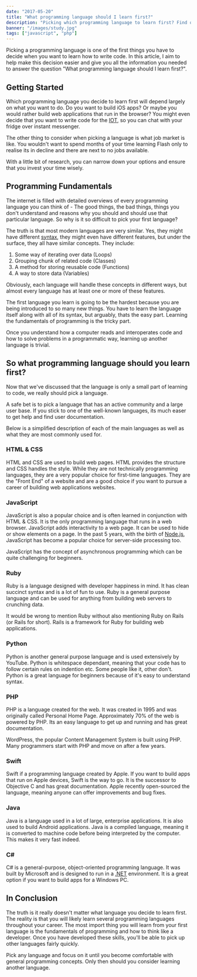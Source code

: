 ```yaml
---
date: "2017-05-20"
title: "What programming language should I learn first?"
description: "Picking which programming language to learn first? Find out where to start by getting an idea of how each language is used and why you should use it."
banner: "/images/study.jpg"
tags: ["javascript", "php"]
---
```


Picking a programming language is one of the first things you have to decide when you want to learn how to write code. In this article, I aim to help make this decision easier and give you all the information you needed to answer the question "What programming language should I learn first?".

## Getting Started

Which programming language you decide to learn first will depend largely on what you want to do. Do you want to build iOS apps? Or maybe you would rather build web applications that run in the browser? You might even decide that you want to write code for the [IOT](https://en.wikipedia.org/wiki/Internet_of_things), so you can chat with your fridge over instant messenger.

The other thing to consider when picking a language is what job market is like. You wouldn't want to spend months of your time learning Flash only to realise its in decline and there are next to no jobs available.

With a little bit of research, you can narrow down your options and ensure that you invest your time wisely.

## Programming Fundamentals

The internet is filled with detailed overviews of every programming language you can think of - The good things, the bad things, things you don't understand and reasons why you should and should use that particular language. So why is it so difficult to pick your first language?

The truth is that most modern languages are very similar. Yes, they might have different [syntax](<https://en.wikipedia.org/wiki/Syntax_(programming_languages)>), they might even have different features, but under the surface, they all have similar concepts. They include:

1. Some way of iterating over data (Loops)
2. Grouping chunk of related code (Classes)
3. A method for storing reusable code (Functions)
4. A way to store data (Variables)

Obviously, each language will handle these concepts in different ways, but almost every language has at least one or more of these features.

The first language you learn is going to be the hardest because you are being introduced to so many new things. You have to learn the language itself along with all of its syntax, but arguably, thats the easy part. Learning the fundamentals of programming is the tricky part.

Once you understand how a computer reads and interoperates code and how to solve problems in a programmatic way, learning up another language is trivial.

## So what programming language should you learn first?

Now that we've discussed that the language is only a small part of learning to code, we really should pick a language.

A safe bet is to pick a language that has an active community and a large user base. If you stick to one of the well-known languages, its much easer to get help and find user documentation.

Below is a simplified description of each of the main languages as well as what they are most commonly used for.

### HTML & CSS

HTML and CSS are used to build web pages. HTML provides the structure and CSS handles the style. While they are not technically programming languages, they are a very popular choice for first-time languages. They are the "Front End" of a website and are a good choice if you want to pursue a career of building web applications websites.

### JavaScript

JavaScript is also a popular choice and is often learned in conjunction with HTML & CSS. It is the only programming language that runs in a web browser. JavaScript adds interactivity to a web page. It can be used to hide or show elements on a page. In the past 5 years, with the birth of [Node.js](https://nodejs.org/), JavaScript has become a popular choice for server-side processing too.

JavaScript has the concept of asynchronous programming which can be quite challenging for beginners.

### Ruby

Ruby is a language designed with developer happiness in mind. It has clean succinct syntax and is a lot of fun to use. Ruby is a general purpose language and can be used for anything from building web servers to crunching data.

It would be wrong to mention Ruby without also mentioning Ruby on Rails (or Rails for short). Rails is a framework for Ruby for building web applications.

### Python

Python is another general purpose language and is used extensively by YouTube. Python is whitespace dependant, meaning that your code has to follow certain rules on indention etc. Some people like it, other don't. Python is a great language for beginners because of it's easy to understand syntax.

### PHP

PHP is a language created for the web. It was created in 1995 and was originally called Personal Home Page. Approximately 70% of the web is powered by PHP. Its an easy language to get up and running and has great documentation.

WordPress, the popular Content Management System is built using PHP. Many programmers start with PHP and move on after a few years.

### Swift

Swift if a programming language created by Apple. If you want to build apps that run on Apple devices, Swift is the way to go. It is the successor to Objective C and has great documentation. Apple recently open-sourced the language, meaning anyone can offer improvements and bug fixes.

### Java

Java is a language used in a lot of large, enterprise applications. It is also used to build Android applications. Java is a compiled language, meaning it is converted to machine code before being interpreted by the computer. This makes it very fast indeed.

### C#

C# is a general-purpose, object-oriented programming language. It was built by Microsoft and is designed to run in a [.NET](https://en.wikipedia.org/wiki/.NET_Framework) environment. It is a great option if you want to build apps for a Windows PC.

## In Conclusion

The truth is it really doesn't matter what language you decide to learn first. The reality is that you will likely learn several programming languages throughout your career. The most import thing you will learn from your first language is the fundamentals of programming and how to think like a developer. Once you have developed these skills, you'll be able to pick up other languages fairly quickly.

Pick any language and focus on it until you become comfortable with general programming concepts. Only then should you consider learning another language.

